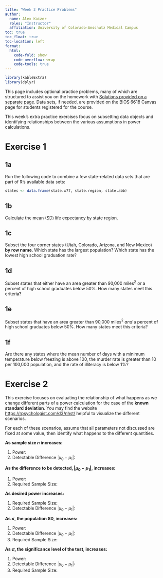 ```yaml
---
title: "Week 3 Practice Problems"
author: 
  name: Alex Kaizer
  roles: "Instructor"
  affiliation: University of Colorado-Anschutz Medical Campus
toc: true
toc_float: true
toc-location: left
format:
  html:
    code-fold: show
    code-overflow: wrap 
    code-tools: true
---
```


```r
library(kableExtra)
library(dplyr)
```

This page includes optional practice problems, many of which are structured to assist you on the homework with [Solutions provided on a separate page](/labs/prac3s/index.qmd). Data sets, if needed, are provided on the BIOS 6618 Canvas page for students registered for the course.

This week's extra practice exercises focus on subsetting data objects and identifying relationships between the various assumptions in power calculations. 

# Exercise 1

## 1a 

Run the following code to combine a few state-related data sets that are part of R's available data sets:
```r
states <- data.frame(state.x77, state.region, state.abb)
```

## 1b 

Calculate the mean (SD) life expectancy by state region.

## 1c

Subset the four corner states (Utah, Colorado, Arizona, and New Mexico) **by row name**. Which state has the largest population? Which state has the lowest high school graduation rate?

## 1d

Subset states that either have an area greater than 90,000 miles$^2$ *or* a percent of high school graduates below 50\%. How many states meet this criteria?

## 1e

Subset states that have an area greater than 90,000 miles$^2$ *and* a percent of high school graduates below 50\%. How many states meet this criteria?

## 1f

Are there any states where the mean number of days with a minimum temperature below freezing is above 100, the murder rate is greater than 10 per 100,000 population, and the rate of illiteracy is below 1\%?


# Exercise 2

This exercise focuses on evaluating the relationship of what happens as we change different parts of a power calculation for the case of the **known standard deviation**. You may find the website <https://rpsychologist.com/d3/nhst/> helpful to visualize the different scenarios.

For each of these scenarios, assume that all parameters not discussed are fixed at some value, then identify what happens to the different quantities.

**As sample size $n$ increases:**

1. Power:
2. Detectable Difference $|\mu_0 - \mu_1|$:

**As the difference to be detected, $|\mu_0 - \mu_1|$, increases:**

1. Power:
2. Required Sample Size: 

**As desired power increases:**

1. Required Sample Size:
2. Detectable Difference $|\mu_0 - \mu_1|$:

**As $\sigma$, the population SD, increases:**

1. Power:
2. Detectable Difference $|\mu_0 - \mu_1|$:
3. Required Sample Size: 

**As $\alpha$, the significance level of the test, increases:**

1. Power:
2. Detectable Difference $|\mu_0 - \mu_1|$:
3. Required Sample Size: 


